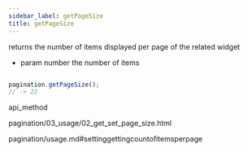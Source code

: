```yaml
---
sidebar_label: getPageSize
title: getPageSize
---
```



          


<Short>
 returns the number of items displayed per page of the related widget



</Short>






- param	number  the number of items


~~~js

pagination.getPageSize();
// -> 22


~~~
 api_method

<Descr>






</Descr>



pagination/03_usage/02_get_set_page_size.html




 pagination/usage.md#settinggettingcountofitemsperpage
